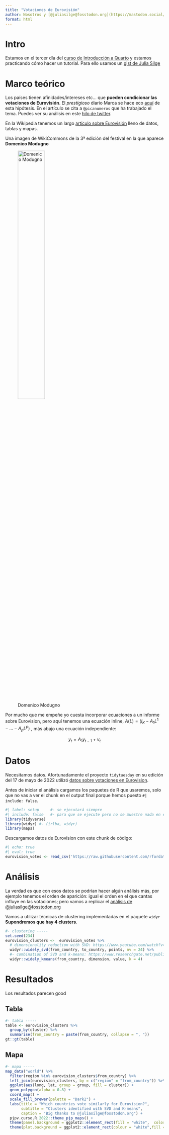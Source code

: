 ```yaml
---
title: "Votaciones de Eurovisión"
author: Nosotros y [@juliasilge@fosstodon.org](https://mastodon.social/@juliasilge)
format: html
---
```


# Intro

Estamos en el tercer día del [curso de Introducción a Quarto](https://perezp44.github.io/intro.to.quarto/) y estamos practicando cómo hacer un tutorial. Para ello usamos un [gist de Julia Silge](https://gist.github.com/juliasilge/c5e76731e8dc4e2b709f5afd4ebf9b61
)

# Marco teórico

Los países tienen afinidades/intereses etc... que **pueden condicionar las votaciones de Eurovisión**. El *prestigioso* diario Marca se hace eco [aquí](https://www.marca.com/tiramillas/musica/2023/05/11/645c8fd1268e3e48528b45c2.html) de esta hipótesis. En el artículo se cita a `@picanumeros` que ha trabajado el tema. Puedes ver su análisis en este [hilo de twitter](https://twitter.com/Picanumeros/status/1525422610179293184).

En la Wikipedia tenemos un largo [artículo sobre Eurovisión](https://es.wikipedia.org/wiki/Festival_de_la_Canci%C3%B3n_de_Eurovisi%C3%B3n) lleno de datos, tablas y mapas. 

Una imagen de WikiCommons de la 3ª edición del festival en la que aparece **Domenico Modugno**

![Domenico Modugno](https://upload.wikimedia.org/wikipedia/commons/thumb/f/fa/Domenico_Modugno_%281958%29%2C_Bestanddeelnr_909-4001.jpg/800px-Domenico_Modugno_%281958%29%2C_Bestanddeelnr_909-4001.jpg){#fig-01 fig-align="center" width="45%"}


Por mucho que me empeñe yo cuesta incorporar ecuaciones a un informe sobre Eurovision, pero aquí tenemos una ecuación inline, $A(L)=(I_{K}-A_{1}L^{1}- ... -A_{p}L^{p})$   , más abajo una ecuación independiente:

$$y_{t}=A_{1}y_{t-1}+v_{t}$$

# Datos

Necesitamos datos. Afortunadamente el proyecto `tidytuesday` en su edición del 17 de mayo de 2022 utilizó [datos sobre votaciones en Eurovision](https://github.com/rfordatascience/tidytuesday/tree/master/data/2022/2022-05-17#eurovision).

Antes de iniciar el análisis cargamos los paquetes de R que usaremos, solo que no vas a ver el chunk en el output final porque hemos puesto `#| include: false`.

```r
#| label: setup     #- se ejecutará siempre
#| include: false   #- para que se ejecute pero no se muestre nada en el output
library(tidyverse)
library(widyr) #- (irlba, widyr)
library(maps)
```


Descargamos datos de Eurovision con este chunk de código:

```r
#| echo: true
#| eval: true
eurovision_votes <- read_csv('https://raw.githubusercontent.com/rfordatascience/tidytuesday/master/data/2022/2022-05-17/eurovision-votes.csv')
```

# Análisis

La verdad es que con esos datos se podrían hacer algún análisis más, por ejemplo tenemos el orden de aparición: igual el orden en el que cantas influye en las votaciones; pero vamos a replicar el [análisis de @juliasilge@fosstodon.org](https://gist.github.com/juliasilge/c5e76731e8dc4e2b709f5afd4ebf9b61)


Vamos a utilizar técnicas de clustering implementadas en el paquete `widyr` **Supondremos que hay 4 clusters**.

```r
#- clustering -----
set.seed(234)
eurovision_clusters <-  eurovision_votes %>%
  # dimensionality reduction with SVD: https://www.youtube.com/watch?v=UyAfmAZU_WI
  widyr::widely_svd(from_country, to_country, points, nv = 24) %>%
  #- combination of SVD and k-means: https://www.researchgate.net/publication/284617182_Combination_of_Singular_Value_Decomposition_and_K-means_Clustering_Methods_for_Topic_Detection_on_Twitter
  widyr::widely_kmeans(from_country, dimension, value, k = 4)
```


# Resultados

Los resultados parecen good

## Tabla

```r
#- tabla -----
table <- eurovision_clusters %>% 
  group_by(cluster) %>% 
  summarise(from_country = paste(from_country, collapse = ", ")) 
gt::gt(table)
```

## Mapa

```r
#- mapa -----
map_data("world") %>%
  filter(region %in% eurovision_clusters$from_country) %>%
  left_join(eurovision_clusters, by = c("region" = "from_country")) %>%
  ggplot(aes(long, lat, group = group, fill = cluster)) +
  geom_polygon(alpha = 0.8) +
  coord_map() +
  scale_fill_brewer(palette = "Dark2") +
  labs(title = "Which countries vote similarly for Eurovision?",
       subtitle = "Clusters identified with SVD and K-means",
       caption = "Big thanks to @juliasilge@fosstodon.org") +
  pjpv.curso.R.2022::theme_pjp_maps() +
  theme(panel.background = ggplot2::element_rect(fill = "white",  color = NA)) +
  theme(plot.background = ggplot2::element_rect(colour = "white",fill = "white"))
```

